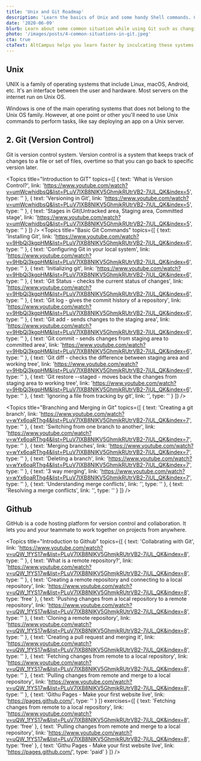 ```yaml
---
title: 'Unix and Git Roadmap'
description: 'Learn the basics of Unix and some handy Shell commands. Get the power of Git too!'
date: '2020-06-09'
blurb: Learn about some common situation while using Git such as changing the git commit message, understanding git log and more.
photo: '/images/posts/4-common-situations-in-git.jpeg'
cta: true
ctaText: AltCampus helps you learn faster by inculcating these systems as part of the learning model.  🙌
---
```


## Unix

UNIX is a family of operating systems that include Linux, macOS, Android, etc. It's an interface between the user and hardware. Most servers on the internet run on Unix OS.

Windows is one of the main operating systems that does not belong to the Unix OS family. However, at one point or other you'll need to use Unix commands to perform tasks, like say deploying an app on a Unix server.

<Modal />
<Topics
  title="Introduction to UNIX"
  topics={[
    {
      text: 'Introduction to Unix and Running First Command',
      link:
        'https://www.youtube.com/watch?v=Owr911MIixA&list=PLuV7IXB8NIKV5GhmjkRUtrVB2-7iUL_QK',
      type: ''
    },
    {
      text: 'Different types of Unix family',
      link:
        'https://www.linuxandubuntu.com/home/top-10-unix-based-operating-systems',
      type: 'free-task'
    },
    {
      text: 'Basic Shell Commands',
      link:
        'https://www.youtube.com/watch?v=IuQACVRXqf0&list=PLuV7IXB8NIKV5GhmjkRUtrVB2-7iUL_QK&index=2',
      type: ''
    },
    {
      text: 'Basic Shell Commands - Manipulating files(CRUD on Files)',
      link:
        'https://www.youtube.com/watch?v=8REFyT06qPU&list=PLuV7IXB8NIKV5GhmjkRUtrVB2-7iUL_QK&index=3',
      type: ''
    },
    {
      text:
        'Basic Shell Commands - Working with directories/folders(CRUD on Directory)',
      link:
        'https://www.youtube.com/watch?v=E296igoqqHY&list=PLuV7IXB8NIKV5GhmjkRUtrVB2-7iUL_QK&index=4',
      type: ''
    }
  ]}
/>

## 2. Git (Version Control)

Git is version control system. Version control is a system that keeps track of changes to a file or set of files, overtime so that you can go back to specific version later.

<Topics
  title="Introduction to GIT"
  topics={[
    {
      text: 'What is Version Control?',
      link:
        'https://www.youtube.com/watch?v=umWcwhidbsQ&list=PLuV7IXB8NIKV5GhmjkRUtrVB2-7iUL_QK&index=5',
      type: ''
    },
    {
      text: 'Versioning in Git',
      link:
        'https://www.youtube.com/watch?v=umWcwhidbsQ&list=PLuV7IXB8NIKV5GhmjkRUtrVB2-7iUL_QK&index=5',
      type: ''
    },
    {
      text: 'Stages in Git(Untracked area, Staging area, Committed stage',
      link:
        'https://www.youtube.com/watch?v=umWcwhidbsQ&list=PLuV7IXB8NIKV5GhmjkRUtrVB2-7iUL_QK&index=5',
      type: ''
    }
  ]}
/>
<Topics
  title="Basic Git Commands"
  topics={[
    {
      text: 'Installing Git',
      link:
        'https://www.youtube.com/watch?v=9HbQj3kgpHM&list=PLuV7IXB8NIKV5GhmjkRUtrVB2-7iUL_QK&index=6',
      type: ''
    },
    {
      text: 'Configuring Git in your local system',
      link:
        'https://www.youtube.com/watch?v=9HbQj3kgpHM&list=PLuV7IXB8NIKV5GhmjkRUtrVB2-7iUL_QK&index=6',
      type: ''
    },
    {
      text: 'Initializing git',
      link:
        'https://www.youtube.com/watch?v=9HbQj3kgpHM&list=PLuV7IXB8NIKV5GhmjkRUtrVB2-7iUL_QK&index=6',
      type: ''
    },
    {
      text: 'Git Status - checks the current status of changes',
      link:
        'https://www.youtube.com/watch?v=9HbQj3kgpHM&list=PLuV7IXB8NIKV5GhmjkRUtrVB2-7iUL_QK&index=6',
      type: ''
    },
    {
      text: 'Git log - gives the commit history of a repository',
      link:
        'https://www.youtube.com/watch?v=9HbQj3kgpHM&list=PLuV7IXB8NIKV5GhmjkRUtrVB2-7iUL_QK&index=6',
      type: ''
    },
    {
      text: 'Git add - sends changes to the staging area',
      link:
        'https://www.youtube.com/watch?v=9HbQj3kgpHM&list=PLuV7IXB8NIKV5GhmjkRUtrVB2-7iUL_QK&index=6',
      type: ''
    },
    {
      text: 'Git commit - sends changes from staging area to committed area',
      link:
        'https://www.youtube.com/watch?v=9HbQj3kgpHM&list=PLuV7IXB8NIKV5GhmjkRUtrVB2-7iUL_QK&index=6',
      type: ''
    },
    {
      text:
        'Git diff - checks the difference between staging area and working tree',
      link:
        'https://www.youtube.com/watch?v=9HbQj3kgpHM&list=PLuV7IXB8NIKV5GhmjkRUtrVB2-7iUL_QK&index=6',
      type: ''
    },
    {
      text:
        'Git restore --staged - moves back the changes from staging area to working tree',
      link:
        'https://www.youtube.com/watch?v=9HbQj3kgpHM&list=PLuV7IXB8NIKV5GhmjkRUtrVB2-7iUL_QK&index=6',
      type: ''
    },
    { text: 'Ignoring a file from tracking by git', link: '', type: '' }
  ]}
/>

<Topics
  title="Branching and Merging in Git"
  topics={[
    {
      text: 'Creating a git branch',
      link:
        'https://www.youtube.com/watch?v=wYx6oaRThg4&list=PLuV7IXB8NIKV5GhmjkRUtrVB2-7iUL_QK&index=7',
      type: ''
    },
    {
      text: 'Switching from one branch to another',
      link:
        'https://www.youtube.com/watch?v=wYx6oaRThg4&list=PLuV7IXB8NIKV5GhmjkRUtrVB2-7iUL_QK&index=7',
      type: ''
    },
    {
      text: 'Merging branches',
      link:
        'https://www.youtube.com/watch?v=wYx6oaRThg4&list=PLuV7IXB8NIKV5GhmjkRUtrVB2-7iUL_QK&index=7',
      type: ''
    },
    {
      text: 'Deleting a branch',
      link:
        'https://www.youtube.com/watch?v=wYx6oaRThg4&list=PLuV7IXB8NIKV5GhmjkRUtrVB2-7iUL_QK&index=7',
      type: ''
    },
    {
      text: '3 way merging',
      link:
        'https://www.youtube.com/watch?v=wYx6oaRThg4&list=PLuV7IXB8NIKV5GhmjkRUtrVB2-7iUL_QK&index=7',
      type: ''
    },
    { text: 'Understanding merge conflicts', link: '', type: '' },
    { text: 'Resolving a merge conflicts', link: '', type: '' }
  ]}
/>

## Github

GitHub is a code hosting platform for version control and collaboration. It lets you and your teammate to work together on projects from anywhere.

<Topics
  title="Introduction to Github"
  topics={[
    {
      text: 'Collabrating with Git',
      link:
        'https://www.youtube.com/watch?v=uQW_1fYS17w&list=PLuV7IXB8NIKV5GhmjkRUtrVB2-7iUL_QK&index=8',
      type: ''
    },
    {
      text: 'What is a remote repository?',
      link:
        'https://www.youtube.com/watch?v=uQW_1fYS17w&list=PLuV7IXB8NIKV5GhmjkRUtrVB2-7iUL_QK&index=8',
      type: ''
    },
    {
      text: 'Creating a remote repository and connecting to a local repository',
      link:
        'https://www.youtube.com/watch?v=uQW_1fYS17w&list=PLuV7IXB8NIKV5GhmjkRUtrVB2-7iUL_QK&index=8',
      type: 'free'
    },
    {
      text: 'Pushing changes from a local repository to a remote repository',
      link:
        'https://www.youtube.com/watch?v=uQW_1fYS17w&list=PLuV7IXB8NIKV5GhmjkRUtrVB2-7iUL_QK&index=8',
      type: ''
    },
    {
      text: 'Cloning a remote repository',
      link:
        'https://www.youtube.com/watch?v=uQW_1fYS17w&list=PLuV7IXB8NIKV5GhmjkRUtrVB2-7iUL_QK&index=8',
      type: ''
    },
    {
      text: 'Creating a pull request and merging it',
      link:
        'https://www.youtube.com/watch?v=uQW_1fYS17w&list=PLuV7IXB8NIKV5GhmjkRUtrVB2-7iUL_QK&index=8',
      type: ''
    },
    {
      text: 'Fetching changes from remote to a local repository',
      link:
        'https://www.youtube.com/watch?v=uQW_1fYS17w&list=PLuV7IXB8NIKV5GhmjkRUtrVB2-7iUL_QK&index=8',
      type: ''
    },
    {
      text: 'Pulling changes from remote and merge to a local repository',
      link:
        'https://www.youtube.com/watch?v=uQW_1fYS17w&list=PLuV7IXB8NIKV5GhmjkRUtrVB2-7iUL_QK&index=8',
      type: ''
    },
    {
      text: 'Githu Pages - Make your first website live',
      link: 'https://pages.github.com/',
      type: ''
    }
  ]}
  exercises={[
    {
      text: 'Fetching changes from remote to a local repository',
      link:
        'https://www.youtube.com/watch?v=uQW_1fYS17w&list=PLuV7IXB8NIKV5GhmjkRUtrVB2-7iUL_QK&index=8',
      type: 'free'
    },
    {
      text: 'Pulling changes from remote and merge to a local repository',
      link:
        'https://www.youtube.com/watch?v=uQW_1fYS17w&list=PLuV7IXB8NIKV5GhmjkRUtrVB2-7iUL_QK&index=8',
      type: 'free'
    },
    {
      text: 'Githu Pages - Make your first website live',
      link: 'https://pages.github.com/',
      type: 'paid'
    }
  ]}
/>
